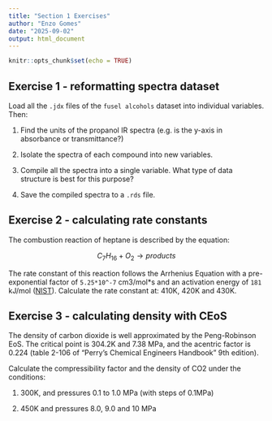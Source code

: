 ---
title: "Section 1 Exercises"
author: "Enzo Gomes"
date: "2025-09-02"
output: html_document
---

```{r setup, include=FALSE}
knitr::opts_chunk$set(echo = TRUE)
```

## Exercise 1 - reformatting spectra dataset 

Load all the `.jdx` files of the `fusel alcohols` dataset into individual variables. Then:

1.  Find the units of the propanol IR spectra (e.g. is the y-axis in absorbance or transmittance?)

2.  Isolate the spectra of each compound into new variables.

3.  Compile all the spectra into a single variable. What type of data structure is best for this purpose?

4.  Save the compiled spectra to a `.rds` file.

## Exercise 2 - calculating rate constants

The combustion reaction of heptane is described by the equation:

$$
C_7H_{16} + O_2 \rightarrow products
$$

The rate constant of this reaction follows the Arrhenius Equation with a pre-exponential factor of `5.25*10^-7` cm3/mol\*s and an activation energy of `181` kJ/mol ([NIST](https://kinetics.nist.gov/kinetics/Detail?id=1975SHA/DEN872:4)). Calculate the rate constant at: 410K, 420K and 430K.

## Exercise 3 - calculating density with CEoS

The density of carbon dioxide is well approximated by the Peng-Robinson EoS. The critical point is 304.2K and 7.38 MPa, and the acentric factor is 0.224 (table 2-106 of "Perry's Chemical Engineers Handbook" 9th edition).

Calculate the compressibility factor and the density of CO2 under the conditions:

1.  300K, and pressures 0.1 to 1.0 MPa (with steps of 0.1MPa)

2.  450K and pressures 8.0, 9.0 and 10 MPa

